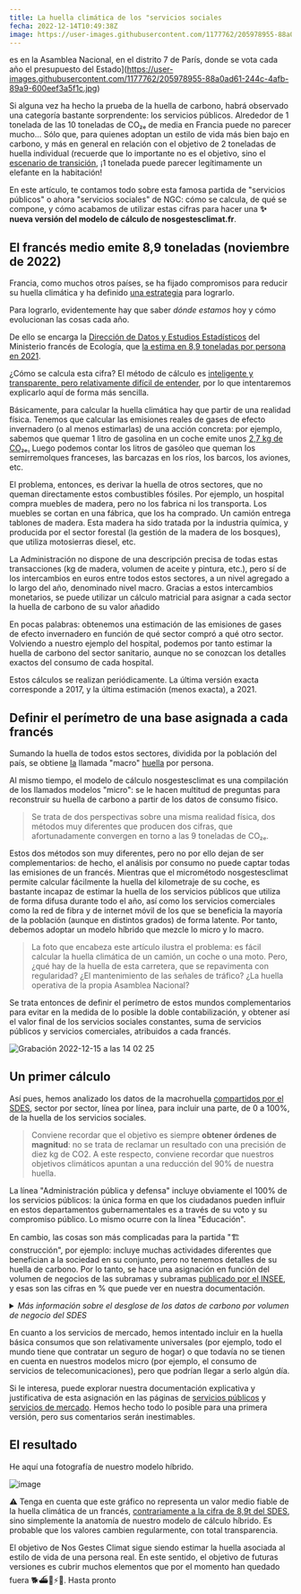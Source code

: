 ---
title: La huella climática de los "servicios sociales
fecha: 2022-12-14T10:49:38Z
image: https://user-images.githubusercontent.com/1177762/205978955-88a0ad61-244c-4afb-89a9-600eef3a5f1c.jpg
---

es en la Asamblea Nacional, en el distrito 7 de París, donde se vota cada año el presupuesto del Estado](https://user-images.githubusercontent.com/1177762/205978955-88a0ad61-244c-4afb-89a9-600eef3a5f1c.jpg)

Si alguna vez ha hecho la prueba de la huella de carbono, habrá observado una categoría bastante sorprendente: los servicios públicos. Alrededor de 1 tonelada de las 10 toneladas de CO₂ₑ de media en Francia puede no parecer mucho... Sólo que, para quienes adoptan un estilo de vida más bien bajo en carbono, y más en general en relación con el objetivo de 2 toneladas de huella individual (recuerde que lo importante no es el objetivo, sino el <a href="https://nosgestesclimat.fr/blog/budget">escenario de transición</a>, ¡1 tonelada puede parecer legítimamente un elefante en la habitación!

En este artículo, te contamos todo sobre esta famosa partida de "servicios públicos" o ahora "servicios sociales" de NGC: cómo se calcula, de qué se compone, y cómo acabamos de utilizar estas cifras para hacer una **✨ nueva versión del modelo de cálculo de nosgestesclimat.fr**.

## El francés medio emite 8,9 toneladas (noviembre de 2022)

Francia, como muchos otros países, se ha fijado compromisos para reducir su huella climática y ha definido <a href="https://www.ecologie.gouv.fr/strategie-nationale-bas-carbone-snbc">una estrategia</a> para lograrlo.

Para lograrlo, evidentemente hay que saber _dónde estamos_ hoy y cómo evolucionan las cosas cada año.

De ello se encarga la <a href="https://www.statistiques.developpement-durable.gouv.fr/">Dirección de Datos y Estudios Estadísticos</a> del Ministerio francés de Ecología, que <a href="https://www.statistiques.developpement-durable.gouv.fr/lempreinte-carbone-de-la-france-de-1995-2021?rubrique=27&dossier=1286">la estima en 8,9 toneladas por persona en 2021</a>.

¿Cómo se calcula esta cifra? El método de cálculo es <a href="https://github.com/incubateur-ademe/nosgestesclimat-site/files/9980633/methodologie_empreinte_carbone_octobre2021_0.pdf">inteligente y transparente, pero relativamente difícil de entender</a>, por lo que intentaremos explicarlo aquí de forma más sencilla.

Básicamente, para calcular la huella climática hay que partir de una realidad física. Tenemos que calcular las emisiones reales de gases de efecto invernadero (o al menos estimarlas) de una acción concreta: por ejemplo, sabemos que quemar 1 litro de gasolina en un coche emite unos <a href="https://nosgestesclimat.fr/documentation/transport/voiture/thermique/empreinte-au-litre">2,7 kg de CO₂ₑ.</a> Luego podemos contar los litros de gasóleo que queman los semirremolques franceses, las barcazas en los ríos, los barcos, los aviones, etc.

El problema, entonces, es derivar la huella de otros sectores, que no queman directamente estos combustibles fósiles. Por ejemplo, un hospital compra muebles de madera, pero no los fabrica ni los transporta. Los muebles se cortan en una fábrica, que los ha comprado. Un camión entrega tablones de madera. Esta madera ha sido tratada por la industria química, y producida por el sector forestal (la gestión de la madera de los bosques), que utiliza motosierras diesel, etc.

La Administración no dispone de una descripción precisa de todas estas transacciones (kg de madera, volumen de aceite y pintura, etc.), pero sí de los intercambios en euros entre todos estos sectores, a un nivel agregado a lo largo del año, denominado nivel macro. Gracias a estos intercambios monetarios, se puede utilizar un cálculo matricial para asignar a cada sector la huella de carbono de su valor añadido

En pocas palabras: obtenemos una estimación de las emisiones de gases de efecto invernadero en función de qué sector compró a qué otro sector. Volviendo a nuestro ejemplo del hospital, podemos por tanto estimar la huella de carbono del sector sanitario, aunque no se conozcan los detalles exactos del consumo de cada hospital.

Estos cálculos se realizan periódicamente. La última versión exacta corresponde a 2017, y la última estimación (menos exacta), a 2021.

## Definir el perímetro de una base asignada a cada francés

Sumando la huella de todos estos sectores, dividida por la población del país, se obtiene <a href="https://nosgestesclimat.fr/documentation/empreinte-SDES">la</a> llamada "macro" <a href="https://nosgestesclimat.fr/documentation/empreinte-SDES">huella</a> por persona.

Al mismo tiempo, el modelo de cálculo nosgestesclimat es una compilación de los llamados modelos "micro": se le hacen multitud de preguntas para reconstruir su huella de carbono a partir de los datos de consumo físico.

> Se trata de dos perspectivas sobre una misma realidad física, dos métodos muy diferentes que producen dos cifras, que afortunadamente convergen en torno a las 9 toneladas de CO₂ₑ.

Estos dos métodos son muy diferentes, pero no por ello dejan de ser complementarios: de hecho, el análisis por consumo no puede captar todas las emisiones de un francés. Mientras que el micrométodo nosgestesclimat permite calcular fácilmente la huella del kilometraje de su coche, es bastante incapaz de estimar la huella de los servicios públicos que utiliza de forma difusa durante todo el año, así como los servicios comerciales como la red de fibra y de internet móvil de los que se beneficia la mayoría de la población (aunque en distintos grados) de forma latente. Por tanto, debemos adoptar un modelo híbrido que mezcle lo micro y lo macro.

> La foto que encabeza este artículo ilustra el problema: es fácil calcular la huella climática de un camión, un coche o una moto. Pero, ¿qué hay de la huella de esta carretera, que se repavimenta con regularidad? ¿El mantenimiento de las señales de tráfico? ¿La huella operativa de la propia Asamblea Nacional?

Se trata entonces de definir el perímetro de estos mundos complementarios para evitar en la medida de lo posible la doble contabilización, y obtener así el valor final de los servicios sociales constantes, suma de servicios públicos y servicios comerciales, atribuidos a cada francés.

![Grabación 2022-12-15 a las 14 02 25](https://user-images.githubusercontent.com/1177762/207865812-a37bbe96-2acd-4f0b-b9b5-ed64e93597da.gif)

## Un primer cálculo

Así pues, hemos analizado los datos de la macrohuella <a href="https://www.statistiques.developpement-durable.gouv.fr/la-decomposition-de-lempreinte-carbone-de-la-demande-finale-de-la-france-par-postes-de-consommation">compartidos por el SDES</a>, sector por sector, línea por línea, para incluir una parte, de 0 a 100%, de la huella de los servicios sociales.

> Conviene recordar que el objetivo es siempre **obtener órdenes de magnitud**: no se trata de reclamar un resultado con una precisión de diez kg de CO2. A este respecto, conviene recordar que nuestros objetivos climáticos apuntan a una reducción del 90% de nuestra huella.

La línea "Administración pública y defensa" incluye obviamente el 100% de los servicios públicos: la única forma en que los ciudadanos pueden influir en estos departamentos gubernamentales es a través de su voto y su compromiso público. Lo mismo ocurre con la línea "Educación".

En cambio, las cosas son más complicadas para la partida "🏗️ construcción", por ejemplo: incluye muchas actividades diferentes que benefician a la sociedad en su conjunto, pero no tenemos detalles de su huella de carbono. Por lo tanto, se hace una asignación en función del volumen de negocios de las subramas y subramas <a href="https://www.insee.fr/fr/statistiques/4226067?sommaire=4226092">publicado por el INSEE</a>, y esas son las cifras en % que puede ver en nuestra documentación.

<details>

<summary>
 <i>
    Más información sobre el desglose de los datos de carbono por volumen de negocio
    del SDES
 </i>
</summary>

> Los datos proporcionados por el SDES dan una huella de carbono correspondiente a lo que se consume en el territorio francés por rama económica (por ejemplo, E36 = red de distribución de agua = 677 kTCO₂ₑ) o por grupo de ramas económicas (por ejemplo, F41_43 = Construcción = 54116 kTCO₂ₑ). Para estos datos, existe un primer nivel de agregación que hemos optado por desagregar en función de <a href="https://www.insee.fr/fr/statistiques/4226067?sommaire=4226092">la</a> cuota de facturación de la rama en la agrupación propuesta por el SDES (por ejemplo, para F41_43, tenemos F41=25%, F42=13,5%, F43=61,5%)
&gt
> Algunos de los datos son secretos y hemos supuesto que también lo son para el cálculo de la huella de carbono nacional. A falta de información adicional, hemos optado por no tenerlos en cuenta en estos cálculos de descomposición.
&gt
> Para ir aún más lejos, a veces hemos necesitado un mayor nivel de precisión examinando las subramas económicas. En efecto, si tomamos el ejemplo de la E38 relativa a la recogida de residuos, sólo las subramas E3812 y E3822, relativas a los residuos peligrosos, debían incluirse en los servicios públicos. Por lo tanto, también hemos utilizado el desglose por volumen de negocios para obtener la intensidad de carbono asociada a las subramas en cuestión dentro de E38.

</details>

En cuanto a los servicios de mercado, hemos intentado incluir en la huella básica consumos que son relativamente universales (por ejemplo, todo el mundo tiene que contratar un seguro de hogar) o que todavía no se tienen en cuenta en nuestros modelos micro (por ejemplo, el consumo de servicios de telecomunicaciones), pero que podrían llegar a serlo algún día.

Si le interesa, puede explorar nuestra documentación explicativa y justificativa de esta asignación en las páginas de <a href="https://nosgestesclimat.fr/documentation/services-publics">servicios públicos</a> y <a href="https://nosgestesclimat.netlify.app/documentation/services-marchands">servicios de mercado</a>. Hemos hecho todo lo posible para una primera versión, pero sus comentarios serán inestimables.

## El resultado

He aquí una fotografía de nuestro modelo híbrido.

![image](https://user-images.githubusercontent.com/1177762/207576758-03cfbc96-a6a2-4817-a4cb-4c4562342783.png)

⚠️ Tenga en cuenta que este gráfico no representa un valor medio fiable de la huella climática de un francés, <a href="https://www.statistiques.developpement-durable.gouv.fr/lempreinte-carbone-de-la-france-de-1995-2021?rubrique=27&dossier=1286">contrariamente a la cifra de 8,9t del SDES</a>, sino simplemente la anatomía de nuestro modelo de cálculo híbrido. Es probable que los valores cambien regularmente, con total transparencia.

El objetivo de Nos Gestes Climat sigue siendo estimar la huella asociada al estilo de vida de una persona real. En este sentido, el objetivo de futuras versiones es cubrir muchos elementos que por el momento han quedado fuera 🐕️⛴️🛵⚡️🏡. Hasta pronto
